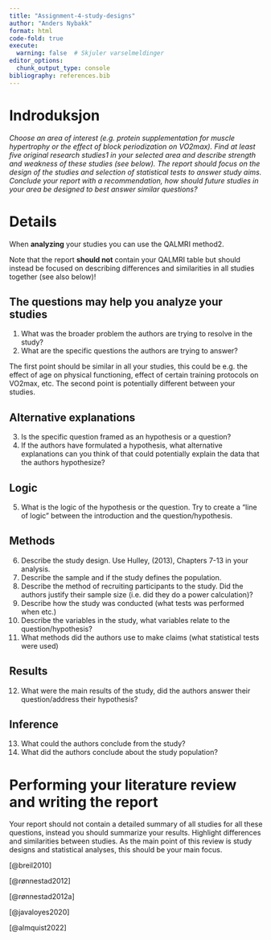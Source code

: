 ```yaml
---
title: "Assignment-4-study-designs"
author: "Anders Nybakk"
format: html
code-fold: true
execute:
  warning: false  # Skjuler varselmeldinger
editor_options: 
  chunk_output_type: console
bibliography: references.bib
---
```


# Indroduksjon

*Choose an area of interest (e.g. protein supplementation for muscle hypertrophy or the effect of block periodization on VO2max). Find at least five original research studies1 in your selected area and describe strength and weakness of these studies (see below). The report should focus on the design of the studies and selection of statistical tests to answer study aims. Conclude your report with a recommendation, how should future studies in your area be designed to best answer similar questions?*

# Details

When **analyzing** your studies you can use the QALMRI method2.

Note that the report **should not** contain your QALMRI table but should instead be focused on describing differences and similarities in all studies together (see also below)!

## The questions may help you analyze your studies

1.  What was the broader problem the authors are trying to resolve in the study?
2.  What are the specific questions the authors are trying to answer?

The first point should be similar in all your studies, this could be e.g. the effect of age on physical functioning, effect of certain training protocols on VO2max, etc. The second point is potentially different between your studies.

## Alternative explanations

3.  Is the specific question framed as an hypothesis or a question?
4.  If the authors have formulated a hypothesis, what alternative explanations can you think of that could potentially explain the data that the authors hypothesize?

## Logic

5.  What is the logic of the hypothesis or the question. Try to create a “line of logic” between the introduction and the question/hypothesis.

## Methods

6.  Describe the study design. Use Hulley, (2013), Chapters 7-13 in your analysis.
7.  Describe the sample and if the study defines the population.
8.  Describe the method of recruiting participants to the study. Did the authors justify their sample size (i.e. did they do a power calculation)?
9.  Describe how the study was conducted (what tests was performed when etc.)
10. Describe the variables in the study, what variables relate to the question/hypothesis?
11. What methods did the authors use to make claims (what statistical tests were used)

## Results

12. What were the main results of the study, did the authors answer their question/address their hypothesis?

## Inference

13. What could the authors conclude from the study?
14. What did the authors conclude about the study population?

# Performing your literature review and writing the report

Your report should not contain a detailed summary of all studies for all these questions, instead you should summarize your results. Highlight differences and similarities between studies. As the main point of this review is study designs and statistical analyses, this should be your main focus.

[@breil2010]

[@rønnestad2012]

[@rønnestad2012a]

[@javaloyes2020]

[@almquist2022]
